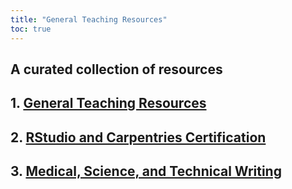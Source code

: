 ```yaml
---
title: "General Teaching Resources"
toc: true
---
```


## A curated collection of resources

## 1. [General Teaching Resources](gen_teach_resources.qmd)

## 2. [RStudio and Carpentries Certification](rstudio_carpentries_cert.qmd)

## 3. [Medical, Science, and Technical Writing](writing.qmd)
